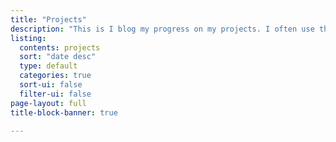 ```yaml
---
title: "Projects"
description: "This is I blog my progress on my projects. I often use this as a reference sheet when I come back to incomplete projects."
listing:
  contents: projects
  sort: "date desc"
  type: default
  categories: true
  sort-ui: false
  filter-ui: false
page-layout: full
title-block-banner: true

---
```




